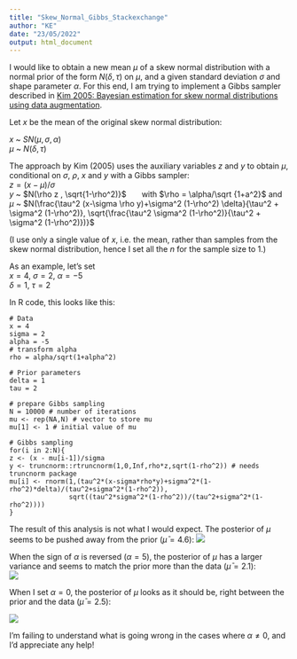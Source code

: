 ```yaml
---
title: "Skew_Normal_Gibbs_Stackexchange"
author: "KE"
date: "23/05/2022"
output: html_document
---
```

I would like to obtain a new mean $\mu$ of a skew normal distribution with a normal prior of the form $N(\delta,\tau)$ on $\mu$, and a given standard deviation $\sigma$ and shape parameter $\alpha$. For this end, I am trying to implement a Gibbs sampler described in [Kim 2005: Bayesian estimation for skew normal distributions using data augmentation](http://koreascience.or.kr/article/JAKO200504840590864.pdf). 

Let $x$ be the mean of the original skew normal distribution:

$x$ ~ $SN(\mu,\sigma,\alpha)$  
$\mu$ ~ $N(\delta,\tau)$  

The approach by Kim (2005) uses the auxiliary variables $z$ and $y$ to obtain $\mu$, conditional on $\sigma$, $\rho$, $x$ and $y$ with a Gibbs sampler:  
$z = (x-\mu)/\sigma$  
$y$ ~ $N(\rho z , \sqrt{1-\rho^2)}$ &nbsp; &nbsp; &nbsp; with $\rho = \alpha/\sqrt {1+a^2}$  and  
$\mu$ ~ $N(\frac{\tau^2 (x-\sigma \rho y)+\sigma^2 (1-\rho^2) \delta}{\tau^2 + \sigma^2 (1-\rho^2)},
\sqrt{\frac{\tau^2 \sigma^2 (1-\rho^2)}{\tau^2 + \sigma^2 (1-\rho^2)})}$  

(I use only a single value of $x$, i.e. the mean, rather than samples from the skew normal distribution, hence I set all the $n$ for the sample size to $1$.)


As an example, let's set  
$x = 4$, $\sigma = 2$, $\alpha = -5$  
$\delta = 1$, $\tau = 2$  

In R code, this looks like this:  
```
# Data
x = 4
sigma = 2
alpha = -5
# transform alpha
rho = alpha/sqrt(1+alpha^2)

# Prior parameters
delta = 1
tau = 2

# prepare Gibbs sampling
N = 10000 # number of iterations
mu <- rep(NA,N) # vector to store mu
mu[1] <- 1 # initial value of mu

# Gibbs sampling
for(i in 2:N){
z <- (x - mu[i-1])/sigma 
y <- truncnorm::rtruncnorm(1,0,Inf,rho*z,sqrt(1-rho^2)) # needs truncnorm package
mu[i] <- rnorm(1,(tau^2*(x-sigma*rho*y)+sigma^2*(1-rho^2)*delta)/(tau^2+sigma^2*(1-rho^2)),
               sqrt((tau^2*sigma^2*(1-rho^2))/(tau^2+sigma^2*(1-rho^2))))
}

```

The result of this analysis is not what I would expect. The posterior of $\mu$ seems to be pushed away from the prior ($\bar{\mu} = 4.6$):
[![][1]][1]  

When the sign of $\alpha$ is reversed ($\alpha = 5$), the posterior of $\mu$ has a larger variance and seems to match the prior more than the data ($\bar{\mu} = 2.1$):  
[![][2]][2]

When I set $\alpha = 0$, the posterior of $\mu$ looks as it should be, right between the prior and the data ($\bar{\mu} = 2.5$):

[![][3]][3]

I'm failing to understand what is going wrong in the cases where $\alpha \neq 0$, and I'd appreciate any help!


  [1]: https://i.stack.imgur.com/Mk1Xz.png
  [2]: https://i.stack.imgur.com/0qubM.png
  [3]: https://i.stack.imgur.com/l0HW3.png
